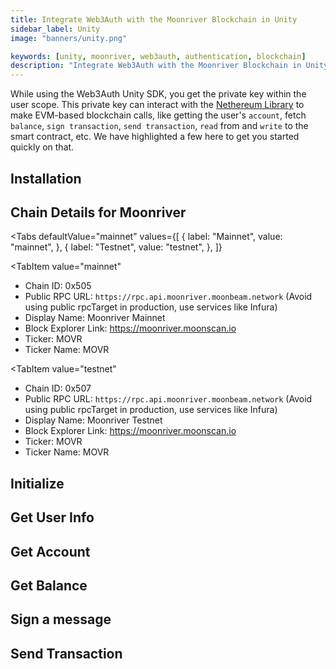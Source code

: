 ```yaml
---
title: Integrate Web3Auth with the Moonriver Blockchain in Unity
sidebar_label: Unity
image: "banners/unity.png"

keywords: [unity, moonriver, web3auth, authentication, blockchain]
description: "Integrate Web3Auth with the Moonriver Blockchain in Unity | Documentation - Web3Auth"
---
```



<SEO
  title="Integrate Web3Auth with the Moonriver Blockchain in Unity"
  description="Integrate Web3Auth with the Moonriver Blockchain in Unity | Documentation - Web3Auth"
  image="https://web3auth.io/docs/banners/moonriver.png"
  slug="/connect-blockchain/evm/moonriver/unity"
/>

While using the Web3Auth Unity SDK, you get the private key within the user scope. This private key
can interact with the [Nethereum Library](https://nethereum.com/) to make EVM-based blockchain
calls, like getting the user's `account`, fetch `balance`, `sign transaction`, `send transaction`,
`read` from and `write` to the smart contract, etc. We have highlighted a few here to get you
started quickly on that.

## Installation

<InstallationSnippet />

## Chain Details for Moonriver

<Tabs
 defaultValue="mainnet"
  values={[
    { label: "Mainnet", value: "mainnet", },
    { label: "Testnet", value: "testnet", },
  ]}
>
<TabItem
  value="mainnet"
>

- Chain ID: 0x505
- Public RPC URL: `https://rpc.api.moonriver.moonbeam.network` (Avoid using public rpcTarget in
  production, use services like Infura)
- Display Name: Moonriver Mainnet
- Block Explorer Link: https://moonriver.moonscan.io
- Ticker: MOVR
- Ticker Name: MOVR

</TabItem>

<TabItem
  value="testnet"
>

- Chain ID: 0x507
- Public RPC URL: `https://rpc.api.moonriver.moonbeam.network` (Avoid using public rpcTarget in
  production, use services like Infura)
- Display Name: Moonriver Testnet
- Block Explorer Link: https://moonriver.moonscan.io
- Ticker: MOVR
- Ticker Name: MOVR

</TabItem>
</Tabs>

## Initialize

<InitialisationSnippet />

## Get User Info

<UserInfoSnippet />

## Get Account

<GetAccountSnippet />

## Get Balance

<GetBalanceSnippet />

## Sign a message

<SignMessageSnippet />

## Send Transaction

<SendTransactionSnippet />
